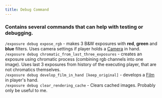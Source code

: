```yaml
---
title: Debug Command
---
```


### Contains several commands that can help with testing or debugging.

`/exposure debug expose_rgb` - makes 3 B&W exposures with **red**, **green** and **blue** filters. Uses camera settings if player holds a [Camera](../content/camera) in hand.\
`/exposure debug chromatic_from_last_three_exposures` - creates an exposure using chromatic process (combining rgb channels into one image). Uses last 3 exposures from history of the executing player, that are not chromatics themselves.\
`/exposure debug develop_film_in_hand [keep_original]` - develops a [Film](../content/attachments/film) in player's hand.\
`/exposure debug clear_rendering_cache` - Clears cached images. Probably only be useful to me.